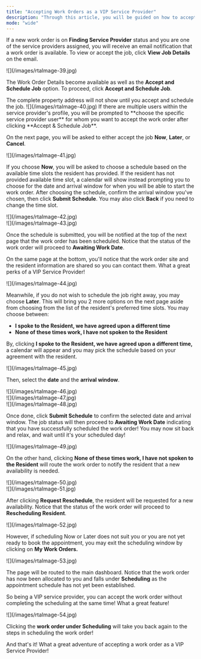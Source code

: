 ```yaml
---
title: "Accepting Work Orders as a VIP Service Provider"
description: "Through this article, you will be guided on how to accept and schedule a work order that is assigned to you as a VIP Service Provider. Here's how it works!"
mode: "wide"
---
```


If a new work order is on **Finding Service Provider** status and you are one of the service providers assigned, you will receive an email notification that a work order is available. To view or accept the job, click **View Job Details** on the email.

<Frame>
  ![](/images/rtaImage-39.jpg)
</Frame>

The Work Order Details become available as well as the **Accept and Schedule Job** option. To proceed, click **Accept and Schedule Job**.

<Note>
  The complete property address will not show until you accept and schedule the job.
</Note>

<Frame>
  ![](/images/rtaImage-40.jpg)
</Frame>

<Check>
  If there are multiple users within the service provider's profile, you will be prompted to **choose the specific service provider user** for whom you want to accept the work order after clicking **Accept & Schedule Job**.
</Check>

On the next page, you will be asked to either accept the job **Now**, **Later**, or **Cancel**.

<Frame>
  ![](/images/rtaImage-41.jpg)
</Frame>

If you choose **Now**, you will be asked to choose a schedule based on the available time slots the resident has provided. If the resident has not provided available time slot, a calendar will show instead prompting you to choose for the date and arrival window for when you will be able to start the work order. After choosing the schedule, confirm the arrival window you've chosen, then click **Submit Schedule**. You may also click **Back** if you need to change the time slot.

<Frame>
  ![](/images/rtaImage-42.jpg)
</Frame>

<br />

<Frame>
  ![](/images/rtaImage-43.jpg)
</Frame>

Once the schedule is submitted, you will be notified at the top of the next page that the work order has been scheduled. Notice that the status of the work order will proceed to **Awaiting Work Date**.

On the same page at the bottom, you'll notice that the work order site and the resident information are shared so you can contact them. What a great perks of a VIP Service Provider\!

<Frame>
  ![](/images/rtaImage-44.jpg)
</Frame>

Meanwhile, if you do not wish to schedule the job right away, you may choose **Later**. This will bring you 2 more options on the next page aside from choosing from the list of the resident's preferred time slots. You may choose between:

- **I spoke to the Resident, we have agreed upon a different time**
- **None of these times work, I have not spoken to the Resident**

By, clicking **I spoke to the Resident, we have agreed upon a different time,** a calendar will appear and you may pick the schedule based on your agreement with the resident.

<Frame>
  ![](/images/rtaImage-45.jpg)
</Frame>

Then, select the **date** and the **arrival window**.

<Frame>
  ![](/images/rtaImage-46.jpg)
</Frame>

<br />

<Frame>
  ![](/images/rtaImage-47.jpg)
</Frame>

<br />

<Frame>
  ![](/images/rtaImage-48.jpg)
</Frame>

Once done, click **Submit Schedule** to confirm the selected date and arrival window. The job status will then proceed to **Awaiting Work Date** indicating that you have successfully scheduled the work order\! You may now sit back and relax, and wait until it's your scheduled day\!

<Frame>
  ![](/images/rtaImage-49.jpg)
</Frame>

On the other hand, clicking **None of these times work, I have not spoken to the Resident** will route the work order to notify the resident that a new availability is needed.

<Frame>
  ![](/images/rtaImage-50.jpg)
</Frame>

<br />

<Frame>
  ![](/images/rtaImage-51.jpg)
</Frame>

After clicking **Request Reschedule**, the resident will be requested for a new availability. Notice that the status of the work order will proceed to **Rescheduling Resident**.

<Frame>
  ![](/images/rtaImage-52.jpg)
</Frame>

However, if scheduling Now or Later does not suit you or you are not yet ready to book the appointment, you may exit the scheduling window by clicking on **My Work Orders.**

<Frame>
  ![](/images/rtaImage-53.jpg)
</Frame>

The page will be routed to the main dashboard. Notice that the work order has now been allocated to you and falls under **Scheduling** as the appointment schedule has not yet been established.

So being a VIP service provider, you can accept the work order without completing the scheduling at the same time\! What a great feature\!

<Frame>
  ![](/images/rtaImage-54.jpg)
</Frame>

Clicking the **work order under Scheduling** will take you back again to the steps in scheduling the work order\!

And that's it\! What a great adventure of accepting a work order as a VIP Service Provider\!